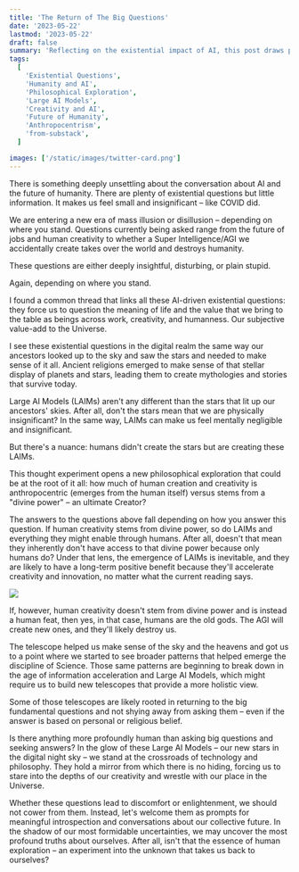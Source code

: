 ```yaml
---
title: 'The Return of The Big Questions'
date: '2023-05-22'
lastmod: '2023-05-22'
draft: false
summary: 'Reflecting on the existential impact of AI, this post draws parallels between the awe inspired by ancient stargazing and the profound questions raised by Large AI Models (LAIMs). It discusses how these technologies challenge our understanding of creativity, value, and our place in the universe, urging a philosophical exploration of these big questions.'
tags:
  [
    'Existential Questions',
    'Humanity and AI',
    'Philosophical Exploration',
    'Large AI Models',
    'Creativity and AI',
    'Future of Humanity',
    'Anthropocentrism',
    'from-substack',
  ]

images: ['/static/images/twitter-card.png']
---
```


There is something deeply unsettling about the conversation about AI and the future of humanity. There are plenty of existential questions but little information. It makes us feel small and insignificant – like COVID did.

We are entering a new era of mass illusion or disillusion – depending on where you stand. Questions currently being asked range from the future of jobs and human creativity to whether a Super Intelligence/AGI we accidentally create takes over the world and destroys humanity.

These questions are either deeply insightful, disturbing, or plain stupid.

Again, depending on where you stand.

I found a common thread that links all these AI-driven existential questions: they force us to question the meaning of life and the value that we bring to the table as beings across work, creativity, and humanness. Our subjective value-add to the Universe.

I see these existential questions in the digital realm the same way our ancestors looked up to the sky and saw the stars and needed to make sense of it all. Ancient religions emerged to make sense of that stellar display of planets and stars, leading them to create mythologies and stories that survive today.

Large AI Models (LAIMs) aren't any different than the stars that lit up our ancestors' skies. After all, don't the stars mean that we are physically insignificant? In the same way, LAIMs can make us feel mentally negligible and insignificant.

But there's a nuance: humans didn't create the stars but are creating these LAIMs.

This thought experiment opens a new philosophical exploration that could be at the root of it all: how much of human creation and creativity is anthropocentric (emerges from the human itself) versus stems from a "divine power" – an ultimate Creator?

The answers to the questions above fall depending on how you answer this question. If human creativity stems from divine power, so do LAIMs and everything they might enable through humans. After all, doesn't that mean they inherently don't have access to that divine power because only humans do? Under that lens, the emergence of LAIMs is inevitable, and they are likely to have a long-term positive benefit because they'll accelerate creativity and innovation, no matter what the current reading says.

![](/static/images/big-questions.webp)

If, however, human creativity doesn't stem from divine power and is instead a human feat, then yes, in that case, humans are the old gods. The AGI will create new ones, and they'll likely destroy us.

The telescope helped us make sense of the sky and the heavens and got us to a point where we started to see broader patterns that helped emerge the discipline of Science. Those same patterns are beginning to break down in the age of information acceleration and Large AI Models, which might require us to build new telescopes that provide a more holistic view.

Some of those telescopes are likely rooted in returning to the big fundamental questions and not shying away from asking them – even if the answer is based on personal or religious belief.

Is there anything more profoundly human than asking big questions and seeking answers? In the glow of these Large AI Models – our new stars in the digital night sky – we stand at the crossroads of technology and philosophy. They hold a mirror from which there is no hiding, forcing us to stare into the depths of our creativity and wrestle with our place in the Universe.

Whether these questions lead to discomfort or enlightenment, we should not cower from them. Instead, let's welcome them as prompts for meaningful introspection and conversations about our collective future. In the shadow of our most formidable uncertainties, we may uncover the most profound truths about ourselves. After all, isn't that the essence of human exploration – an experiment into the unknown that takes us back to ourselves?
